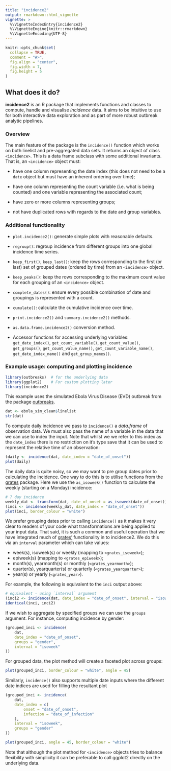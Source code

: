 ```yaml
---
title: "incidence2"
output: rmarkdown::html_vignette
vignette: >
  %\VignetteIndexEntry{incidence2}
  %\VignetteEngine{knitr::rmarkdown}
  %\VignetteEncoding{UTF-8}
---
```


```r
knitr::opts_chunk$set(
  collapse = TRUE,
  comment = "#>",
  fig.align = "center",
  fig.width = 7,
  fig.height = 5
)
```

## What does it do?

**incidence2** is an R package that implements functions and classes to compute,
handle and visualise *incidence* data. It aims to be intuitive to use for both
interactive data exploration and as part of more robust outbreak analytic 
pipelines.

### Overview

The main feature of the package is the `incidence()` function which works on
both linelist and pre-aggregated data sets. It returns an object of class
`<incidence>`. This is a data frame subclass with some additional invariants.
That is, an `<incidence>` object must:
  
- have one column representing the date index (this does not need to be a `date`
  object but must have an inherent ordering over time);
  
- have one column representing the count variable (i.e. what is being counted)
  and one variable representing the associated count;
  
- have zero or more columns representing groups;

- not have duplicated rows with regards to the date and group variables.
    
### Additional functionality

- `plot.incidence2()`: generate simple plots with reasonable defaults.

- `regroup()`: regroup incidence from different groups into one global incidence
  time series.
  
- `keep_first()`, `keep_last()`: keep the rows corresponding to the first (or
  last) set of grouped dates (ordered by time) from an `<incidence>` object.
  
- `keep_peaks()`: keep the rows corresponding to the maximum count value for
  each grouping of an `<incidence>` object.
  
- `complete_dates()`: ensure every possible combination of date and groupings
  is represented with a count.
  
- `cumulate()`: calculate the cumulative incidence over time.
  
- `print.incidence2()` and `summary.incidence2()` methods.

- `as.data.frame.incidence2()` conversion method.

- Accessor functions for accessing underlying variables: `get_date_index()`,
  `get_count_variable()`, `get_count_value()`, `get_groups()`,
  `get_count_value_name()`, `get_count_variable_name()`, `get_date_index_name()`
  and `get_group_names()`.

### Example usage: computing and plotting incidence

```r
library(outbreaks)  # for the underlying data
library(ggplot2)    # For custom plotting later
library(incidence2) 
```

This example uses the simulated Ebola Virus Disease (EVD) outbreak from the
package [outbreaks](https://github.com/reconverse/outbreaks). 

```r
dat <- ebola_sim_clean$linelist
str(dat)
```

To compute daily incidence we pass to `incidence()` a *data.frame* of
observation data. We must also pass the name of a variable in the data that we
can use to index the input. Note that whilst we we refer to this index as the
`date_index` there is no restriction on it's type save that it can be used to
represent the relative time of an observation:

```r
(daily <- incidence(dat, date_index = "date_of_onset"))
plot(daily)
```

The daily data is quite noisy, so we may want to pre group dates prior to
calculating the incidence. One way to do this is to utilise functions from the
[grates](https://www.reconverse.org/grates/dev/) package. Here we use the
`as_isoweek()` function to calculate the weekly (starting on a Monday)
incidence:

```r
# 7 day incidence
weekly_dat <- transform(dat, date_of_onset = as_isoweek(date_of_onset))
(inci <- incidence(weekly_dat, date_index = "date_of_onset"))
plot(inci, border_colour = "white")
```

We prefer grouping dates prior to calling `incidence()` as it makes it very
clear to readers of your code what transformations are being applied to your
input data. That said, it is such a common and useful operation that we have
integrated much of
[grates'](https://www.reconverse.org/grates/dev/) functionality in to 
incidence2. We do this via an `interval` parameter which can take values:

- week(s), isoweek(s) or weekly (mapping to `<grates_isoweek>`);
- epiweek(s) (mapping to `<grates_epiweek>`);
- month(s), yearmonth(s) or monthly (`<grates_yearmonth>`);
- quarter(s), yearquarter(s) or quarterly (`<grates_yearquarter>`);
- year(s) or yearly (`<grates_year>`).

For example, the following is equivalent to the `inci` output above:

```r
# equivalent - using `interval` argument
(inci2 <- incidence(dat, date_index = "date_of_onset", interval = "isoweek"))
identical(inci, inci2)
```

If we wish to aggregate by specified groups we can use the `groups` argument.
For instance, computing incidence by gender:

```r
(grouped_inci <- incidence(
    dat,
    date_index = "date_of_onset",
    groups = "gender",
    interval = "isoweek"
))
```

For grouped data, the plot method will create a faceted plot across groups:

```r
plot(grouped_inci, border_colour = "white", angle = 45)
```

Similarly, `incidence()` also supports multiple date inputs where the different
date indices are used for filling the resultant plot
```r
(grouped_inci <- incidence(
    dat,
    date_index = c(
        onset = "date_of_onset",
        infection = "date_of_infection"
    ), 
    interval = "isoweek",
    groups = "gender"
))

plot(grouped_inci, angle = 45, border_colour = "white")
```

Note that although the plot method for `<incidence>` objects tries to balance
flexibility with simplicity it can be preferable to call ggplot2 directly on the
underlying data.
